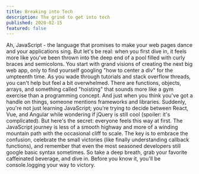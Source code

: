 ```yaml
---
title: Breaking into Tech
description: The grind to get into tech
published: 2020-02-15
featured: false
---
```


Ah, JavaScript - the language that promises to make your web pages dance and your applications sing. But let's be real: when you first dive in, it feels more like you've been thrown into the deep end of a pool filled with curly braces and semicolons. You start with grand visions of creating the next big web app, only to find yourself googling "how to center a div" for the umpteenth time.
As you wade through tutorials and stack overflow threads, you can't help but feel a bit overwhelmed. There are functions, objects, arrays, and something called "hoisting" that sounds more like a gym exercise than a programming concept. And just when you think you've got a handle on things, someone mentions frameworks and libraries. Suddenly, you're not just learning JavaScript; you're trying to decide between React, Vue, and Angular while wondering if jQuery is still cool (spoiler: it's complicated).
But here's the secret: everyone feels this way at first. The JavaScript journey is less of a smooth highway and more of a winding mountain path with the occasional cliff to scale. The key is to embrace the confusion, celebrate the small victories (like finally understanding callback functions), and remember that even the most seasoned developers still google basic syntax sometimes. So take a deep breath, grab your favorite caffeinated beverage, and dive in. Before you know it, you'll be console.logging your way to victory.
